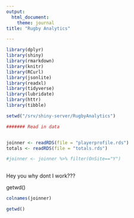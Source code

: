 ```yaml
---
output:
  html_document:
    theme: journal
title: "Rugby Analytics"

---
```

  
  
```r
library(dplyr)
library(shiny)
library(rmarkdown)
library(knitr)
library(RCurl)
library(jsonlite)
library(readxl)
library(tidyverse)
library(lubridate)
library(httr)
library(tibble)

setwd("/srv/shiny-server/RugbyAnalytics")

####### Read in data


joinner <- readRDS(file = "playerprofile.rds")
totals <- readRDS(file = "totals.rds")

#joinner <- joinner %>% filter(OnSite=="Y") 
 

```

Hey you why dont I work???


getwd()


```r

colnames(joinner)

getwd()

```
